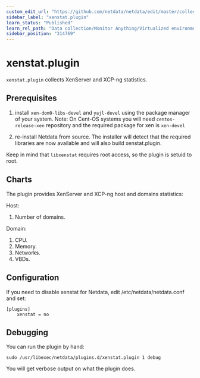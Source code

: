 ```yaml
---
custom_edit_url: "https://github.com/netdata/netdata/edit/master/collectors/xenstat.plugin/README.md"
sidebar_label: "xenstat.plugin"
learn_status: "Published"
learn_rel_path: "Data collection/Monitor Anything/Virtualized environments"
sidebar_position: "314769"
---
```



# xenstat.plugin

`xenstat.plugin` collects XenServer and XCP-ng statistics.

## Prerequisites

1.  install `xen-dom0-libs-devel` and `yajl-devel` using the package manager of your system.
    Note: On Cent-OS systems you will need `centos-release-xen` repository and the required package for xen is `xen-devel`

2.  re-install Netdata from source. The installer will detect that the required libraries are now available and will also build xenstat.plugin.

Keep in mind that `libxenstat` requires root access, so the plugin is setuid to root.

## Charts

The plugin provides XenServer and XCP-ng host and domains statistics:

Host:

1.  Number of domains.

Domain:

1.  CPU.
2.  Memory.
3.  Networks.
4.  VBDs.

## Configuration

If you need to disable xenstat for Netdata, edit /etc/netdata/netdata.conf and set:

```
[plugins]
    xenstat = no
```

## Debugging

You can run the plugin by hand:

```
sudo /usr/libexec/netdata/plugins.d/xenstat.plugin 1 debug
```

You will get verbose output on what the plugin does.


